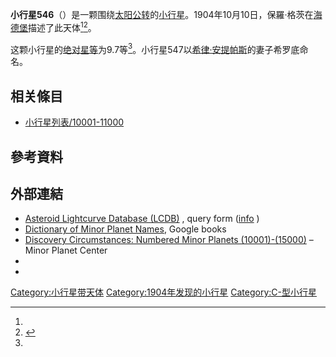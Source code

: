 {{Infobox planet
 | minorplanet     = yes
 | name            = 546 Herodias
 | background      = #D6D6D6
 | image = 
 | image_size      = 
 | caption         =
 | discovery_ref   =  <ref name="MPC-object" />
 | discoverer      = [[保羅·格茨|保羅·格茨]]
 | discovery_site  = [[海德堡|海德堡]]
 | discovered      = 1904年10月10日
 | mpc_name        = 546 Herodias
 | alt_names       = 546 Herodias
 | pronounced      = 
 | named_after     = <ref name="MPC-object" />
 | mp_category     = [[主帶小行星|主帶小行星]] <ref name="MPC-object" /><ref name="jpldata" />
 | orbit_ref       = <ref name="a">[http://ssd.jpl.nasa.gov/sbdb.cgi?sstr=546 546] {{Wayback|url=http://ssd.jpl.nasa.gov/sbdb.cgi?sstr=546 |date=20210809101954 }}，小行星數據庫瀏覽器（JPL Small-Body Database Browser）－[[美国国家航空航天局|美国国家航空航天局]]喷气推进实验室</ref>
 | epoch           = 2018-03-23.0（[[儒略日|JD]] 2458200.5）
 | uncertainty     = 0
 | observation_arc = 
 | aphelion = {{convert|2.898|AU|km|3|abbr=on|lk=out}}
 | perihelion      = {{convert|2.2976128|AU|km|3|abbr=on}}
 | semimajor       = 2.5979803
 | eccentricity    = 0.1156158
 | period          = 4.19[[儒略年|yr]]
 | mean_anomaly    = 290.76540[[度|°]]
 | mean_motion     = {{Deg2DMS|0.23536940|sup=ms}} / day
 | inclination     = 14.85402
 | asc_node        = 21.78844°
 | arg_peri        = 108.60229
 | mean_diameter   = 
 | rotation        = 
 | albedo          =
 | spectral_type   =
 | abs_magnitude   = 9.7<ref name="jpldata" />
}}
'''小行星546'''（{{lang-en|546 Herodias}}）是一颗围绕[[太阳|太阳]][[公转|公转]]的[[小行星|小行星]]。1904年10月10日，保羅·格茨在[[海德堡|海德堡]]描述了此天体<ref name="a" /><ref>{{cite news|title=小行星列表|url=http://cfa-www.harvard.edu/iau/lists/NumberedMPs.txt|accessdate=2018-10-19|newspaper=哈佛大学|archive-date=2008-05-17|archive-url=https://web.archive.org/web/20080517010638/http://cfa-www.harvard.edu/iau/lists/NumberedMPs.txt|dead-url=no}}</ref>。

这颗小行星的[[绝对星等|绝对星等]]为9.7等<ref name="a" />。小行星547以[[希律·安提帕斯|希律·安提帕斯]]的妻子希罗底命名。

== 相关條目 ==
*[[小行星列表/10001-11000|小行星列表/10001-11000]]

== 參考資料 ==
{{reflist|refs=

<ref name="jpldata">{{cite web
  |type       = 2018-01-26 last obs.
  |title      = JPL Small-Body Database Browser:546 Herodias-546 Herodias
  |url        = https://ssd.jpl.nasa.gov/sbdb.cgi?sstr=546
  |publisher  = [[Jet_Propulsion_Laboratory|Jet Propulsion Laboratory]]
  |accessdate = 28 March 2018}}</ref>

<ref name="MPC-object">{{cite web
  |title      = 546 Herodias
  |work      = Minor Planet Center
  |url      = https://www.minorplanetcenter.net/db_search/show_object?object_id=546
  |accessdate      = 28 March 2018
  |archive-date      = 2016-03-04
  |archive-url      = https://web.archive.org/web/20160304131650/http://minorplanetcenter.net/db_search/show_object?object_id=546
  |dead-url      = no
  }}</ref>

}}

==  外部連結 ==
* [http://www.minorplanet.info/PHP/lcdbsummaryquery.php Asteroid Lightcurve Database (LCDB)] {{Wayback|url=http://www.minorplanet.info/PHP/lcdbsummaryquery.php |date=20171210173955 }}, query form ([http://www.minorplanet.info/lightcurvedatabase.html info] {{Wayback|url=http://www.minorplanet.info/lightcurvedatabase.html |date=20171216050541 }})
* [https://books.google.com/books?id=aeAg1X7afOoC&pg Dictionary of Minor Planet Names], Google books
* [http://www.minorplanetcenter.net/iau/lists/NumberedMPs010001.html Discovery Circumstances: Numbered Minor Planets (10001)-(15000)] {{Wayback|url=http://www.minorplanetcenter.net/iau/lists/NumberedMPs010001.html |date=20180612162317 }} – Minor Planet Center
* {{AstDys|546}}
* {{JPL small body}}

{{Minor Planet Number|[[小行星545|小行星545]]|[[小行星547|小行星547]]}}
{{小天体}}

[[Category:小行星带天体|Category:小行星带天体]]
[[Category:1904年发现的小行星|Category:1904年发现的小行星]]
[[Category:C-型小行星|Category:C-型小行星]]